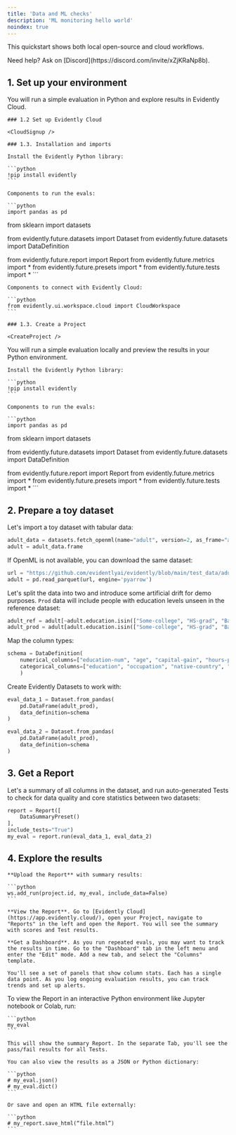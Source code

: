 ```yaml
---
title: 'Data and ML checks'
description: 'ML monitoring hello world'
noindex: true
---
```



This quickstart shows both local open-source and cloud workflows.

<Info>
Need help? Ask on [Discord](https://discord.com/invite/xZjKRaNp8b).
</Info>

## 1. Set up your environment

<Tabs>
  <Tab title="Evidently Cloud">
    You will run a simple evaluation in Python and explore results in Evidently Cloud.

    ### 1.2 Set up Evidently Cloud

    <CloudSignup />

    ### 1.3. Installation and imports

    Install the Evidently Python library:

    ```python
    !pip install evidently
    ```

    Components to run the evals:

    ```python
    import pandas as pd
from sklearn import datasets

from evidently.future.datasets import Dataset
from evidently.future.datasets import DataDefinition

from evidently.future.report import Report
from evidently.future.metrics import *
from evidently.future.presets import *
from evidently.future.tests import *
    ```

    Components to connect with Evidently Cloud:

    ```python
    from evidently.ui.workspace.cloud import CloudWorkspace
    ```

    ### 1.3. Create a Project

    <CreateProject />
  </Tab>

  <Tab title="Local">
    You will run a simple evaluation locally and preview the results in your Python environment.

    Install the Evidently Python library:

    ```python
    !pip install evidently
    ```

    Components to run the evals:

    ```python
    import pandas as pd
from sklearn import datasets

from evidently.future.datasets import Dataset
from evidently.future.datasets import DataDefinition

from evidently.future.report import Report
from evidently.future.metrics import *
from evidently.future.presets import *
from evidently.future.tests import *
    ```
  </Tab>
</Tabs>

## 2. Prepare a toy dataset

Let's import a toy dataset with tabular data:

```python
adult_data = datasets.fetch_openml(name="adult", version=2, as_frame="auto")
adult = adult_data.frame
```

<Note>If OpenML is not available, you can download the same dataset:
```python
url = "https://github.com/evidentlyai/evidently/blob/main/test_data/adults.parquet?raw=true"
adult = pd.read_parquet(url, engine='pyarrow')
```
</Note>

Let's split the data into two and introduce some artificial drift for demo purposes. `Prod` data will include people with education levels unseen in the reference dataset:

```python
adult_ref = adult[~adult.education.isin(["Some-college", "HS-grad", "Bachelors"])]
adult_prod = adult[adult.education.isin(["Some-college", "HS-grad", "Bachelors"])]
```

Map the column types:

```python
schema = DataDefinition(
    numerical_columns=["education-num", "age", "capital-gain", "hours-per-week", "capital-loss"],
    categorical_columns=["education", "occupation", "native-country", "workclass", "marital-status"],
    )
```

Create Evidently Datasets to work with:

```python
eval_data_1 = Dataset.from_pandas(
    pd.DataFrame(adult_prod),
    data_definition=schema
)
```

```python
eval_data_2 = Dataset.from_pandas(
    pd.DataFrame(adult_prod),
    data_definition=schema
)
```

## 3. Get a Report

Let's a summary of all columns in the dataset, and run auto-generated Tests to check for data quality and core statistics between two datasets:

```python
report = Report([
    DataSummaryPreset()
],
include_tests="True")
my_eval = report.run(eval_data_1, eval_data_2)
```

## 4. Explore the results

<Tabs>
  <Tab title="Evidently Cloud">

    **Upload the Report** with summary results:

    ```python
    ws.add_run(project.id, my_eval, include_data=False)
    ```

    **View the Report**. Go to [Evidently Cloud](https://app.evidently.cloud/), open your Project, navigate to "Reports" in the left and open the Report. You will see the summary with scores and Test results.

    **Get a Dashboard**. As you run repeated evals, you may want to track the results in time. Go to the "Dashboard" tab in the left menu and enter the "Edit" mode. Add a new tab, and select the "Columns" template.
    
    You'll see a set of panels that show column stats. Each has a single data point. As you log ongoing evaluation results, you can track trends and set up alerts.
  </Tab>

  <Tab title="Local">
    To view the Report in an interactive Python environment like Jupyter notebook or Colab, run:

    ```python
    my_eval
    ```
    
    This will show the summary Report. In the separate Tab, you'll see the pass/fail results for all Tests.

    You can also view the results as a JSON or Python dictionary:

    ```python
    # my_eval.json()
    # my_eval.dict()
    ```

    Or save and open an HTML file externally:

    ```python
    # my_report.save_html(“file.html”)
    ```
  </Tab>
</Tabs>